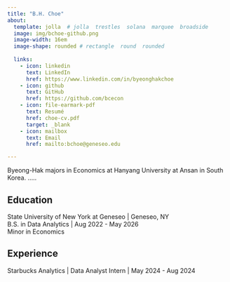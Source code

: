 ```yaml
---
title: "B.H. Choe" 
about:
  template: jolla  # jolla  trestles  solana  marquee  broadside
  image: img/bchoe-github.png
  image-width: 16em
  image-shape: rounded # rectangle  round  rounded
  
  links:
    - icon: linkedin
      text: LinkedIn
      href: https://www.linkedin.com/in/byeonghakchoe
    - icon: github
      text: GitHub
      href: https://github.com/bcecon
    - icon: file-earmark-pdf
      text: Resumé
      href: choe-cv.pdf
      target: _blank
    - icon: mailbox
      text: Email
      href: mailto:bchoe@geneseo.edu

---
```



Byeong-Hak majors in Economics at Hanyang University at Ansan in South Korea. .....

## Education

State University of New York at Geneseo | Geneseo, NY <br>
B.S. in Data Analytics | Aug 2022 - May 2026 <br>
Minor in Economics

## Experience

Starbucks Analytics | Data Analyst Intern | May 2024 - Aug 2024


